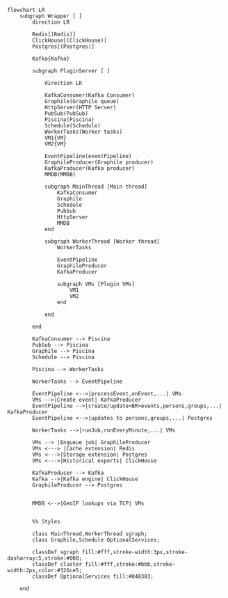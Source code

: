 ```mermaid
flowchart LR
    subgraph Wrapper [ ]
        direction LR
        
        Redis[(Redis)]
        ClickHouse[(ClickHouse)]
        Postgres[(Postgres)]

        Kafka{Kafka}

        subgraph PluginServer [ ]
        
            direction LR

            KafkaConsumer(Kafka Consumer)
            Graphile(Graphile queue)
            HttpServer(HTTP Server)
            PubSub(PubSub)
            Piscina(Piscina)
            Schedule(Schedule)
            WorkerTasks(Worker tasks)
            VM1{VM}
            VM2{VM}

            EventPipeline(eventPipeline)
            GraphileProducer(Graphile producer)
            KafkaProducer(Kafka producer)
            MMDB(MMDB)

            subgraph MainThread [Main thread]
                KafkaConsumer
                Graphile
                Schedule
                PubSub
                HttpServer
                MMDB
            end

            subgraph WorkerThread [Worker thread]
                WorkerTasks
                
                EventPipeline
                GraphileProducer
                KafkaProducer

                subgraph VMs [Plugin VMs]
                    VM1
                    VM2
                end

            end

        end

        KafkaConsumer --> Piscina
        PubSub --> Piscina
        Graphile --> Piscina
        Schedule --> Piscina

        Piscina --> WorkerTasks

        WorkerTasks --> EventPipeline

        EventPipeline <-->|processEvent,onEvent,...| VMs
        VMs -->|Create event| KafkaProducer
        EventPipeline -->|create/update<BR>events,persons,groups,...| KafkaProducer
        EventPipeline <-->|updates to persons,groups,...| Postgres

        WorkerTasks -->|runJob,runEveryMinute,...| VMs

        VMs --> |Enqueue job| GraphileProducer
        VMs <---> |Cache extension| Redis
        VMs <--->|Storage extension| Postgres
        VMs <--->|Historical exports| ClickHouse

        KafkaProducer --> Kafka
        Kafka -->|Kafka engine| ClickHouse
        GraphileProducer --> Postgres


        MMDB <-->|GeoIP lookups via TCP| VMs


        %% Styles 

        class MainThread,WorkerThread sgraph;
        class Graphile,Schedule OptionalServices;

        classDef sgraph fill:#fff,stroke-width:3px,stroke-dasharray:5,stroke:#000;
        classDef cluster fill:#fff,stroke:#bbb,stroke-width:2px,color:#326ce5;
        classDef OptionalServices fill:#848383;

    end
```